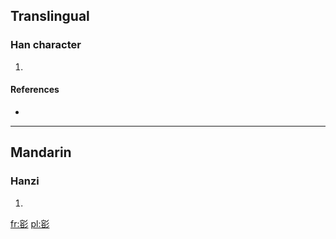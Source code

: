 ==Translingual==

===Han character===
{{Han char|rn=59|rad=彡|as=10|sn=13|four=|canj=十口竹竹竹 (JRHHH)}}

# {{defn|Han|sort=彡10}}

====References====
* {{Han ref|kx=0364.100|dkj=10010|dj=0683.160|hdz=20856.110|uh=5F6E|ud=24430}}

----

==Mandarin==

===Hanzi===
{{cmn-hanzi|pin=[[yǒng]] ([[yong3]])|wg=yung<sup>3</sup>}}

# {{defn|lang=cmn|sort=彡10}}

[[fr:彮]]
[[pl:彮]]